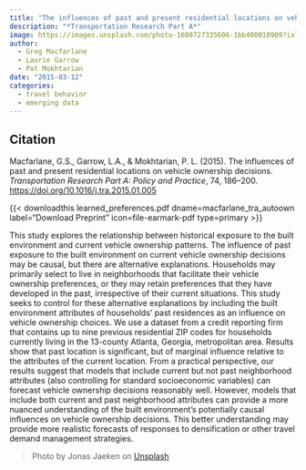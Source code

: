 ```yaml
---
title: "The influences of past and present residential locations on vehicle ownership decisions."
description: "*Transportation Research Part A*"
image: https://images.unsplash.com/photo-1600727335606-1bb400010909?ixlib=rb-4.0.3&ixid=M3wxMjA3fDB8MHxwaG90by1wYWdlfHx8fGVufDB8fHx8fA%3D%3D&auto=format&fit=crop&w=1287&q=80
author: 
  - Greg Macfarlane
  - Laurie Garrow
  - Pat Mokhtarian
date: "2015-03-12"
categories:
  - travel behavior
  - emerging data
---
```


::: {.callout-note appearance="simple"}

## Citation

Macfarlane, G.S., Garrow, L.A., & Mokhtarian, P. L. (2015). The influences of past and present residential locations on vehicle ownership decisions. *Transportation Research Part A: Policy and Practice*, 74, 186–200. <https://doi.org/10.1016/j.tra.2015.01.005>
:::

{{< downloadthis learned_preferences.pdf dname=macfarlane_tra_autoown label="Download Preprint" icon=file-earmark-pdf type=primary >}}


This study explores the relationship between historical exposure to the built environment and current vehicle ownership patterns. The influence of past exposure to the built environment on current vehicle ownership decisions may be causal, but there are alternative explanations. Households may primarily select to live in neighborhoods that facilitate their vehicle ownership preferences, or they may retain preferences that they have developed in the past, irrespective of their current situations. This study seeks to control for these alternative explanations by including the built environment attributes of households’ past residences as an influence on vehicle ownership choices. We use a dataset from a credit reporting firm that contains up to nine previous residential ZIP codes for households currently living in the 13-county Atlanta, Georgia, metropolitan area. Results show that past location is significant, but of marginal influence relative to the attributes of the current location. From a practical perspective, our results suggest that models that include current but not past neighborhood attributes (also controlling for standard socioeconomic variables) can forecast vehicle ownership decisions reasonably well. However, models that include both current and past neighborhood attributes can provide a more nuanced understanding of the built environment’s potentially causal influences on vehicle ownership decisions. This better understanding may provide more realistic forecasts of responses to densification or other travel demand management strategies. 

> Photo by Jonas Jaeken on [Unsplash](https://unsplash.com/photos/1TmI9BTLmiU)